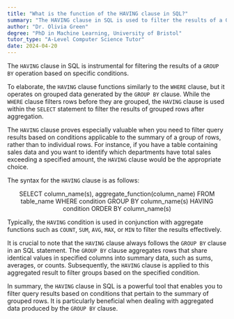 ```yaml
---
title: "What is the function of the HAVING clause in SQL?"
summary: "The HAVING clause in SQL is used to filter the results of a GROUP BY operation based on a condition."
author: "Dr. Olivia Green"
degree: "PhD in Machine Learning, University of Bristol"
tutor_type: "A-Level Computer Science Tutor"
date: 2024-04-20
---
```


The `HAVING` clause in SQL is instrumental for filtering the results of a `GROUP BY` operation based on specific conditions.

To elaborate, the `HAVING` clause functions similarly to the `WHERE` clause, but it operates on grouped data generated by the `GROUP BY` clause. While the `WHERE` clause filters rows before they are grouped, the `HAVING` clause is used within the `SELECT` statement to filter the results of grouped rows after aggregation.

The `HAVING` clause proves especially valuable when you need to filter query results based on conditions applicable to the summary of a group of rows, rather than to individual rows. For instance, if you have a table containing sales data and you want to identify which departments have total sales exceeding a specified amount, the `HAVING` clause would be the appropriate choice.

The syntax for the `HAVING` clause is as follows:

$$
\text{SELECT column\_name(s), aggregate\_function(column\_name) FROM table\_name WHERE condition GROUP BY column\_name(s) HAVING condition ORDER BY column\_name(s)}
$$

Typically, the `HAVING` condition is used in conjunction with aggregate functions such as `COUNT`, `SUM`, `AVG`, `MAX`, or `MIN` to filter the results effectively.

It is crucial to note that the `HAVING` clause always follows the `GROUP BY` clause in an SQL statement. The `GROUP BY` clause aggregates rows that share identical values in specified columns into summary data, such as sums, averages, or counts. Subsequently, the `HAVING` clause is applied to this aggregated result to filter groups based on the specified condition.

In summary, the `HAVING` clause in SQL is a powerful tool that enables you to filter query results based on conditions that pertain to the summary of grouped rows. It is particularly beneficial when dealing with aggregated data produced by the `GROUP BY` clause.
    